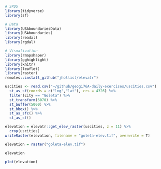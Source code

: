 ```r
# SPDS
library(tidyverse)
library(sf)

# Data
library(USAboundariesData)
library(USAboundaries)
library(readxl)
library(rgdal)

# Visualization
library(rmapshaper)
library(gghighlight)
library(knitr)
library(leaflet)
library(raster)
remotes::install_github("jhollist/elevatr")
```

```r
uscities <- read.csv("~/github/geog176A-daily-exercises/uscities.csv") %>% 
  st_as_sf(coords = c("lng","lat"), crs = 4326) %>% 
  filter(city == "Goleta") %>% 
  st_transform(5070) %>% 
  st_buffer(5000) %>% 
  st_bbox() %>% 
  st_as_sfc() %>% 
  st_as_sf()

elevation = elevatr::get_elev_raster(uscities, z = 11) %>% 
  crop(uscities)
writeRaster(elevation, filename = "goleta-elev.tif", overwrite = T)

elevation = raster("goleta-elev.tif")

elevation

plot(elevation)

```

